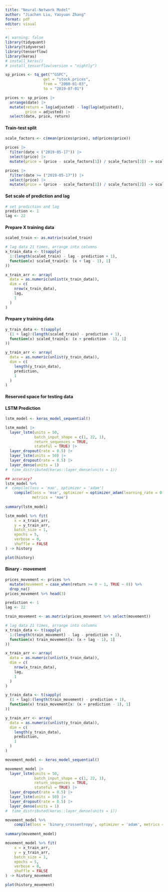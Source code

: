 ```yaml
---
title: "Neural-Network Model"
author: "Jiachen Liu, Yaoyuan Zhang"
format: pdf
editor: visual
---
```


```r
#| warning: false
library(tidyquant)
library(tidyverse)
library(tensorflow)
library(keras)
# install_keras()
# install_tensorflow(version = "nightly")
```

```r
sp_prices <- tq_get("^GSPC",
                 get = "stock.prices",
                 from = "2000-01-03",
                 to = "2019-07-01")

prices <- sp_prices |>
  arrange(date) |>
  mutate(return = log(adjusted) - log(lag(adjusted)), 
         price = adjusted) |>
  select(date, price, return)
```

#### Train-test split

```r
scale_factors <- c(mean(prices$price), sd(prices$price))
```

```r
prices |>
  filter(date < ("2019-05-17")) |>
  select(price) |>
  mutate(price = (price - scale_factors[1]) / scale_factors[2]) -> scaled_train

prices |>
  filter(date >= ("2019-05-17")) |>
  select(price) |>
  mutate(price = (price - scale_factors[1]) / scale_factors[2]) -> scaled_test
```

#### Set scale of prediction and lag

```r
# set prediction and lag
prediction <- 1
lag <- 22
```

#### Prepare X training data

```r
scaled_train <- as.matrix(scaled_train)

# lag data 21 times, arrange into columns
x_train_data <- t(sapply(
  1:(length(scaled_train) - lag - prediction + 1), 
  function(x) scaled_train[x: (x + lag - 1), 1]
))

x_train_arr <- array(
  data = as.numeric(unlist(x_train_data)), 
  dim = c(
    nrow(x_train_data), 
    lag, 
    1
  )
)
```

#### Prepare y training data

```r
y_train_data <- t(sapply(
  (1 + lag):(length(scaled_train) - prediction + 1), 
  function(x) scaled_train[x: (x + prediction - 1), 1]
)) 

y_train_arr <- array(
  data = as.numeric(unlist(y_train_data)), 
  dim = c(
    length(y_train_data), 
    prediction, 
    1
  )
)
```

#### Reserved space for testing data

#### LSTM Prediction

```r
lstm_model <- keras_model_sequential()

lstm_model |>
  layer_lstm(units = 50, 
             batch_input_shape = c(1, 22, 1), 
             return_sequences = TRUE, 
             stateful = TRUE) |>
  layer_dropout(rate = 0.5) |>
  layer_lstm(units = 50) |>
  layer_dropout(rate = 0.5) |>
  layer_dense(units = 1)
#  time_distributed(keras::layer_dense(units = 1))
```

```r
## accuracy?
lstm_model %>%
#  compile(loss = 'mae', optimizer = 'adam')
    compile(loss = 'mse', optimizer = optimizer_adam(learning_rate = 0.0001), 
            metrics = 'mae')
 
summary(lstm_model)
```

```r
lstm_model %>% fit(
    x = x_train_arr,
    y = y_train_arr,
    batch_size = 1,
    epochs = 5,
    verbose = 0,
    shuffle = FALSE
) -> history
```

```r
plot(history)
```

#### Binary - movement

```r
prices_movement <- prices %>% 
  mutate(movement = case_when(return >= 0 ~ 1, TRUE ~ 0)) %>% 
  drop_na()
prices_movement %>% head(3)
```

```r
prediction <- 1
lag <- 22

train_movement <- as.matrix(prices_movement %>% select(movement))

# lag data 21 times, arrange into columns
x_train_data <- t(sapply(
  1:(length(train_movement) - lag - prediction + 1), 
  function(x) train_movement[x: (x + lag - 1), 1]
))

x_train_arr <- array(
  data = as.numeric(unlist(x_train_data)), 
  dim = c(
    nrow(x_train_data), 
    lag, 
    1
  )
)

y_train_data <- t(sapply(
  (1 + lag):(length(train_movement) - prediction + 1), 
  function(x) train_movement[x: (x + prediction - 1), 1]
)) 

y_train_arr <- array(
  data = as.numeric(unlist(y_train_data)), 
  dim = c(
    length(y_train_data), 
    prediction, 
    1
  )
)
```

```r
movement_model <- keras_model_sequential()

movement_model |>
  layer_lstm(units = 50, 
             batch_input_shape = c(1, 22, 1), 
             return_sequences = TRUE, 
             stateful = TRUE) |>
  layer_dropout(rate = 0.5) |>
  layer_lstm(units = 50) |>
  layer_dropout(rate = 0.5) |>
  layer_dense(units = 1)
#  time_distributed(keras::layer_dense(units = 1))

movement_model %>%
    compile(loss = 'binary_crossentropy', optimizer = 'adam', metrics = 'accuracy')
 
summary(movement_model)
```

```r
movement_model %>% fit(
    x = x_train_arr,
    y = y_train_arr,
    batch_size = 1,
    epochs = 5,
    verbose = 0,
    shuffle = FALSE
) -> history_movement

plot(history_movement)
```

#### 
